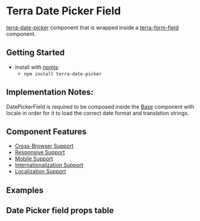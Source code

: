 

<Badge />

# Terra Date Picker Field

[terra-date-picker](https://github.com/cerner/terra-framework/tree/master/packages/terra-date-picker) component that is wrapped inside a
[terra-form-field](https://github.com/cerner/terra-core/tree/master/packages/terra-form-field) component.

## Getting Started

- Install with [npmjs](https://www.npmjs.com):
  - `npm install terra-date-picker`

## Implementation Notes:
DatePickerField is required to be composed inside the [Base](https://engineering.cerner.com/terra-core/components/terra-base/base/base) component with locale in order for it to load the correct date format and translation strings.

## Component Features
* [Cross-Browser Support](https://engineering.cerner.com/terra-ui/about/terra-ui/component-standards#cross-browser-support)
* [Responsive Support](https://engineering.cerner.com/terra-ui/about/terra-ui/component-standards#responsive-support)
* [Mobile Support](https://engineering.cerner.com/terra-ui/about/terra-ui/component-standards#mobile-support)
* [Internationalization Support](https://engineering.cerner.com/terra-ui/about/terra-ui/component-standards#internationalization-i18n)
* [Localization Support](https://engineering.cerner.com/terra-ui/about/terra-ui/component-standards#internationalization-i18n)

## Examples 
<DatePickerFieldExample title='Date Picker Field' />

## Date Picker field props table
<DatePickerFieldPropsTable />
